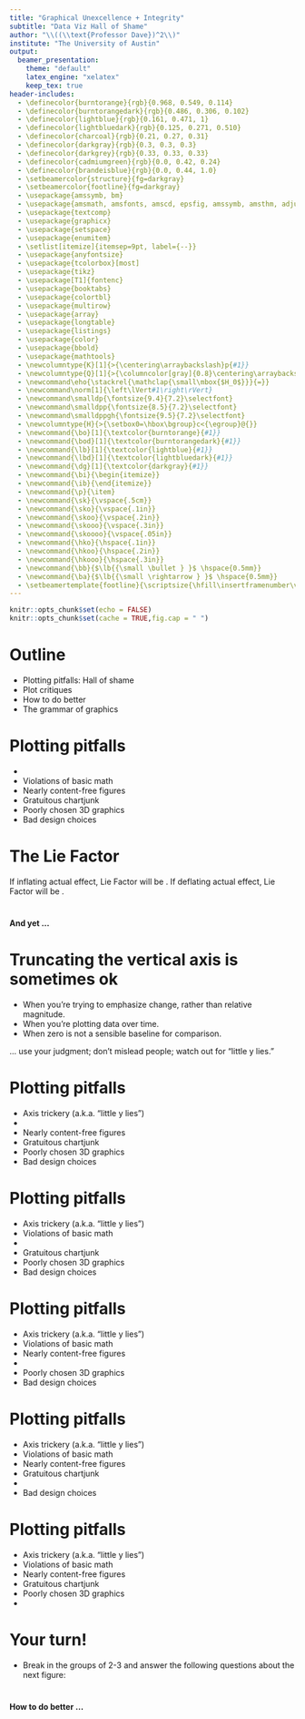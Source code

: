 ```yaml
---
title: "Graphical Unexcellence + Integrity"
subtitle: "Data Viz Hall of Shame"
author: "\\((\\text{Professor Dave})^2\\)"
institute: "The University of Austin"
output:
  beamer_presentation:
    theme: "default"
    latex_engine: "xelatex"
    keep_tex: true
header-includes:
  - \definecolor{burntorange}{rgb}{0.968, 0.549, 0.114}
  - \definecolor{burntorangedark}{rgb}{0.486, 0.306, 0.102}
  - \definecolor{lightblue}{rgb}{0.161, 0.471, 1}
  - \definecolor{lightbluedark}{rgb}{0.125, 0.271, 0.510}
  - \definecolor{charcoal}{rgb}{0.21, 0.27, 0.31}
  - \definecolor{darkgray}{rgb}{0.3, 0.3, 0.3}
  - \definecolor{darkgrey}{rgb}{0.33, 0.33, 0.33}
  - \definecolor{cadmiumgreen}{rgb}{0.0, 0.42, 0.24}
  - \definecolor{brandeisblue}{rgb}{0.0, 0.44, 1.0}
  - \setbeamercolor{structure}{fg=darkgray}
  - \setbeamercolor{footline}{fg=darkgray}
  - \usepackage{amssymb, bm}
  - \usepackage{amsmath, amsfonts, amscd, epsfig, amssymb, amsthm, adjustbox}
  - \usepackage{textcomp}
  - \usepackage{graphicx}
  - \usepackage{setspace}
  - \usepackage{enumitem}
  - \setlist[itemize]{itemsep=9pt, label={--}}
  - \usepackage{anyfontsize}
  - \usepackage{tcolorbox}[most]
  - \usepackage{tikz}
  - \usepackage[T1]{fontenc}
  - \usepackage{booktabs}
  - \usepackage{colortbl}
  - \usepackage{multirow}
  - \usepackage{array}
  - \usepackage{longtable}
  - \usepackage{listings}
  - \usepackage{color}
  - \usepackage{bbold}
  - \usepackage{mathtools}
  - \newcolumntype{K}[1]{>{\centering\arraybackslash}p{#1}}
  - \newcolumntype{Q}[1]{>{\columncolor[gray]{0.8}\centering\arraybackslash}p{#1}}
  - \newcommand\eho{\stackrel{\mathclap{\small\mbox{$H_0$}}}{=}}
  - \newcommand\norm[1]{\left\lVert#1\right\rVert}
  - \newcommand\smalldp{\fontsize{9.4}{7.2}\selectfont}
  - \newcommand\smalldpp{\fontsize{8.5}{7.2}\selectfont}
  - \newcommand\smalldppgh{\fontsize{9.5}{7.2}\selectfont}
  - \newcolumntype{H}{>{\setbox0=\hbox\bgroup}c<{\egroup}@{}}
  - \newcommand{\bo}[1]{\textcolor{burntorange}{#1}}
  - \newcommand{\bod}[1]{\textcolor{burntorangedark}{#1}}
  - \newcommand{\lb}[1]{\textcolor{lightblue}{#1}}
  - \newcommand{\lbd}[1]{\textcolor{lightbluedark}{#1}}
  - \newcommand{\dg}[1]{\textcolor{darkgray}{#1}}
  - \newcommand{\bi}{\begin{itemize}}
  - \newcommand{\ib}{\end{itemize}}
  - \newcommand{\p}{\item}
  - \newcommand{\sk}{\vspace{.5cm}}
  - \newcommand{\sko}{\vspace{.1in}}
  - \newcommand{\skoo}{\vspace{.2in}}
  - \newcommand{\skooo}{\vspace{.3in}}
  - \newcommand{\skoooo}{\vspace{.05in}}
  - \newcommand{\hko}{\hspace{.1in}}
  - \newcommand{\hkoo}{\hspace{.2in}}
  - \newcommand{\hkooo}{\hspace{.3in}}
  - \newcommand{\bb}{$\lb{{\small \bullet } }$ \hspace{0.5mm}}
  - \newcommand{\ba}{$\lb{{\small \rightarrow } }$ \hspace{0.5mm}}
  - \setbeamertemplate{footline}{\scriptsize{\hfill\insertframenumber\vspace{-.2cm}\hspace*{.35cm}}} 
---
```



```r
knitr::opts_chunk$set(echo = FALSE)
knitr::opts_chunk$set(cache = TRUE,fig.cap = " ")
```

# Outline

-   Plotting pitfalls: Hall of shame
-   Plot critiques
-   How to do better
-   The grammar of graphics \textcolor{gray}{(time permitting)}
<!-- -   The five most important plots -->
<!-- -   Enriching plots (color, faceting, labels, etc) -->

# Plotting pitfalls

-   \textcolor{orange}{Axis trickery (a.k.a. “little y lies”)}
-   Violations of basic math
-   Nearly content-free figures
-   Gratuitous chartjunk
-   Poorly chosen 3D graphics
-   Bad design choices

# 

 \begin{tikzpicture}[remember picture, overlay]
        \node[at=(current page.center)] {
            \includegraphics[width=\paperwidth, keepaspectratio]{hallofshame_figs/fig_5.png}
        };
    \end{tikzpicture}

 <!-- \centering -->
 <!--    \resizebox{\paperwidth}{\paperheight}{\includegraphics{hallofshame_figs/fig_5.png}} -->
<!-- ![](hallofshame_figs/fig_5.png) -->

# 

\begin{tikzpicture}[remember picture, overlay]
        \node[at=(current page.center)] {
            \includegraphics[width=\paperwidth, keepaspectratio]{hallofshame_figs/fig_6.png}
        };
    \end{tikzpicture}

<!-- ![](hallofshame_figs/fig_6.png) -->

# 

\begin{tikzpicture}[remember picture, overlay]
        \node[at=(current page.center)] {
            \includegraphics[width=\paperwidth, keepaspectratio]{hallofshame_figs/fig_7.png}
        };
    \end{tikzpicture}

<!-- ![](hallofshame_figs/fig_7.png) -->

# 

\begin{tikzpicture}[remember picture, overlay]
        \node[at=(current page.center)] {
            \includegraphics[width=\paperwidth, keepaspectratio]{hallofshame_figs/fig_8.png}
        };
    \end{tikzpicture}

<!-- ![](hallofshame_figs/fig_8.png) -->

# The Lie Factor

\begin{equation*}
\text{Lie Factor} = \frac{\text{size of effect shown in graphic}}{\text{size of effect in data}}
\end{equation*}

If inflating actual effect, Lie Factor will be \textcolor{orange}{greater than 1}.  If deflating actual effect, Lie Factor will be \textcolor{orange}{less than 1}.

# 

\centering

\huge __And yet ...__

# 

\begin{tikzpicture}[remember picture, overlay]
        \node[at=(current page.center)] {
            \includegraphics[width=\paperwidth, keepaspectratio]{hallofshame_figs/viz7.png}
        };
    \end{tikzpicture}


# 

\begin{tikzpicture}[remember picture, overlay]
        \node[at=(current page.center)] {
            \includegraphics[width=\paperwidth, keepaspectratio]{hallofshame_figs/viz8.png}
        };
    \end{tikzpicture}


# 

\begin{tikzpicture}[remember picture, overlay]
        \node[at=(current page.center)] {
            \includegraphics[width=\paperwidth, keepaspectratio]{hallofshame_figs/fig_10.png}
        };
    \end{tikzpicture}

<!-- ![](hallofshame_figs/fig_10.png) -->

#

\begin{tikzpicture}[remember picture, overlay]
        \node[at=(current page.center)] {
            \includegraphics[width=\paperwidth, keepaspectratio]{hallofshame_figs/fig_11.png}
        };
    \end{tikzpicture}

<!-- ![](hallofshame_figs/fig_11.png) -->

#

\begin{tikzpicture}[remember picture, overlay]
        \node[at=(current page.center)] {
            \includegraphics[width=\paperwidth, keepaspectratio]{hallofshame_figs/fig_12.png}
        };
    \end{tikzpicture}

<!-- ![](hallofshame_figs/fig_12.png) -->

# Truncating the vertical axis is sometimes ok

-   When you're trying to emphasize change, rather than relative magnitude.
-   When you're plotting data over time.
-   When zero is not a sensible baseline for comparison.

\textcolor{orange}{Bottom line} ... use your judgment; don't mislead people; watch out for "little y lies."


# Plotting pitfalls

-   Axis trickery (a.k.a. “little y lies”)
-   \textcolor{orange}{Violations of basic math}
-   Nearly content-free figures
-   Gratuitous chartjunk
-   Poorly chosen 3D graphics
-   Bad design choices


#

\begin{tikzpicture}[remember picture, overlay]
        \node[at=(current page.center)] {
            \includegraphics[width=\paperwidth, keepaspectratio]{hallofshame_figs/fig_15.png}
        };
    \end{tikzpicture}

<!-- ![](hallofshame_figs/fig_15.png) -->

# 

\begin{tikzpicture}[remember picture, overlay]
        \node[at=(current page.center)] {
            \includegraphics[width=\paperwidth, keepaspectratio]{hallofshame_figs/fig_16.png}
        };
    \end{tikzpicture}

<!-- ![](hallofshame_figs/fig_16.png) -->

# 

\begin{tikzpicture}[remember picture, overlay]
        \node[at=(current page.center)] {
            \includegraphics[width=\paperwidth, keepaspectratio]{hallofshame_figs/fig_17.png}
        };
    \end{tikzpicture}

<!-- ![](hallofshame_figs/fig_17.png) -->

# 

\begin{tikzpicture}[remember picture, overlay]
        \node[at=(current page.center)] {
            \includegraphics[width=\paperwidth, keepaspectratio]{hallofshame_figs/fig_18.png}
        };
    \end{tikzpicture}

<!-- ![](hallofshame_figs/fig_18.png) -->


# 

\begin{tikzpicture}[remember picture, overlay]
        \node[at=(current page.center)] {
            \includegraphics[width=\paperwidth, keepaspectratio]{hallofshame_figs/fig_19.png}
        };
    \end{tikzpicture}

<!-- ![](hallofshame_figs/fig_19.png) -->

# Plotting pitfalls

-   Axis trickery (a.k.a. “little y lies”)
-   Violations of basic math
-   \textcolor{orange}{Nearly content-free figures}
-   Gratuitous chartjunk
-   Poorly chosen 3D graphics
-   Bad design choices


# 

\begin{tikzpicture}[remember picture, overlay]
        \node[at=(current page.center)] {
            \includegraphics[width=\paperwidth, keepaspectratio]{hallofshame_figs/fig_21.png}
        };
    \end{tikzpicture}

<!-- ![](hallofshame_figs/fig_21.png) -->

# 

\begin{tikzpicture}[remember picture, overlay]
        \node[at=(current page.center)] {
            \includegraphics[width=\paperwidth, keepaspectratio]{hallofshame_figs/fig_22.png}
        };
    \end{tikzpicture}

<!-- ![](hallofshame_figs/fig_22.png) -->

# 

\begin{tikzpicture}[remember picture, overlay]
        \node[at=(current page.center)] {
            \includegraphics[width=\paperwidth, keepaspectratio]{hallofshame_figs/fig_23.png}
        };
    \end{tikzpicture}

<!-- ![](hallofshame_figs/fig_23.png) -->

# Plotting pitfalls

-   Axis trickery (a.k.a. “little y lies”)
-   Violations of basic math
-   Nearly content-free figures
-   \textcolor{orange}{Gratuitous chartjunk}
-   Poorly chosen 3D graphics
-   Bad design choices


#

\begin{tikzpicture}[remember picture, overlay]
        \node[at=(current page.center)] {
            \includegraphics[width=\paperwidth, keepaspectratio]{hallofshame_figs/fig_25.png}
        };
    \end{tikzpicture}

<!-- ![](hallofshame_figs/fig_25.png) -->

#

\begin{tikzpicture}[remember picture, overlay]
        \node[at=(current page.center)] {
            \includegraphics[width=\paperwidth, keepaspectratio]{hallofshame_figs/fig_26.png}
        };
    \end{tikzpicture}

<!-- ![](hallofshame_figs/fig_26.png) -->

#

\begin{tikzpicture}[remember picture, overlay]
        \node[at=(current page.center)] {
            \includegraphics[width=\paperwidth, keepaspectratio]{hallofshame_figs/fig_27.png}
        };
    \end{tikzpicture}
    
# 

\begin{tikzpicture}[remember picture, overlay]
        \node[at=(current page.center)] {
            \includegraphics[width=\paperwidth, keepaspectratio]{hallofshame_figs/viz20.png}
        };
    \end{tikzpicture}


<!-- ![](hallofshame_figs/fig_27.png) -->


# Plotting pitfalls

-   Axis trickery (a.k.a. “little y lies”)
-   Violations of basic math
-   Nearly content-free figures
-   Gratuitous chartjunk
-   \textcolor{orange}{Poorly chosen 3D graphics}
-   Bad design choices


#

\begin{tikzpicture}[remember picture, overlay]
        \node[at=(current page.center)] {
            \includegraphics[width=\paperwidth, keepaspectratio]{hallofshame_figs/fig_29.png}
        };
    \end{tikzpicture}

<!-- ![](hallofshame_figs/fig_29.png) -->

#

\begin{tikzpicture}[remember picture, overlay]
        \node[at=(current page.center)] {
            \includegraphics[width=\paperwidth, keepaspectratio]{hallofshame_figs/fig_30.png}
        };
    \end{tikzpicture}

<!-- ![](hallofshame_figs/fig_30.png) -->

#

\begin{tikzpicture}[remember picture, overlay]
        \node[at=(current page.center)] {
            \includegraphics[width=\paperwidth, keepaspectratio]{hallofshame_figs/fig_31.png}
        };
    \end{tikzpicture}

<!-- ![](hallofshame_figs/fig_31.png) -->

#

\begin{tikzpicture}[remember picture, overlay]
        \node[at=(current page.center)] {
            \includegraphics[width=\paperwidth, keepaspectratio]{hallofshame_figs/fig_32.png}
        };
    \end{tikzpicture}

<!-- ![](hallofshame_figs/fig_32.png) -->


# Plotting pitfalls

-   Axis trickery (a.k.a. “little y lies”)
-   Violations of basic math
-   Nearly content-free figures
-   Gratuitous chartjunk
-   Poorly chosen 3D graphics
-   \textcolor{orange}{Bad design choices}

#

\begin{tikzpicture}[remember picture, overlay]
        \node[at=(current page.center)] {
            \includegraphics[width=\paperwidth, keepaspectratio]{hallofshame_figs/fig_34.png}
        };
    \end{tikzpicture}

<!-- ![](hallofshame_figs/fig_34.png) -->

#

\begin{tikzpicture}[remember picture, overlay]
        \node[at=(current page.center)] {
            \includegraphics[width=\paperwidth, keepaspectratio]{hallofshame_figs/fig_35.png}
        };
    \end{tikzpicture}

<!-- ![](hallofshame_figs/fig_35.png) -->

#

\begin{tikzpicture}[remember picture, overlay]
        \node[at=(current page.center)] {
            \includegraphics[width=\paperwidth, keepaspectratio]{hallofshame_figs/fig_36.png}
        };
    \end{tikzpicture}

<!-- ![](hallofshame_figs/fig_36.png) -->

#


\begin{tikzpicture}[remember picture, overlay]
        \node[at=(current page.center)] {
            \includegraphics[width=\paperwidth, keepaspectratio]{hallofshame_figs/fig_37.png}
        };
    \end{tikzpicture}

<!-- ![](hallofshame_figs/fig_37.png) -->

#

\begin{tikzpicture}[remember picture, overlay]
        \node[at=(current page.center)] {
            \includegraphics[width=\paperwidth, keepaspectratio]{hallofshame_figs/fig_38.png}
        };
    \end{tikzpicture}

<!-- ![](hallofshame_figs/fig_38.png) -->

#

\begin{tikzpicture}[remember picture, overlay]
        \node[at=(current page.center)] {
            \includegraphics[width=\paperwidth, keepaspectratio]{hallofshame_figs/fig_39.png}
        };
    \end{tikzpicture}

<!-- ![](hallofshame_figs/fig_39.png) -->


# Your turn!

- Break in the groups of 2-3 and answer the following questions about the next figure:

\begin{itemize}
  \item What is this figure trying to convey, and is it successful or not?
  \item If successful, what features make it so?  If unsuccessful, what would you change to make it the best graphic ever?
\end{itemize}

#

\begin{tikzpicture}[remember picture, overlay]
        \node[at=(current page.center)] {
            \includegraphics[width=\paperwidth, keepaspectratio]{hallofshame_figs/fig_43.png}
        };
    \end{tikzpicture}
    
#

\begin{tikzpicture}[remember picture, overlay]
        \node[at=(current page.center)] {
            \includegraphics[height=\paperheight, keepaspectratio]{hallofshame_figs/viz31.png}
        };
    \end{tikzpicture}
    

# 

\centering

\huge __How to do better ...__

#

\begin{tikzpicture}[remember picture, overlay]
        \node[at=(current page.center)] {
            \includegraphics[width=\paperwidth, keepaspectratio]{hallofshame_figs/viz34.png}
        };
    \end{tikzpicture}

#

\begin{tikzpicture}[remember picture, overlay]
        \node[at=(current page.center)] {
            \includegraphics[width=\paperwidth, keepaspectratio]{hallofshame_figs/viz35.png}
        };
    \end{tikzpicture}
    
#

\begin{tikzpicture}[remember picture, overlay]
        \node[at=(current page.center)] {
            \includegraphics[width=\paperwidth, keepaspectratio]{hallofshame_figs/viz36.png}
        };
    \end{tikzpicture}

#

\begin{tikzpicture}[remember picture, overlay]
        \node[at=(current page.center)] {
            \includegraphics[width=\paperwidth, keepaspectratio]{hallofshame_figs/viz37.png}
        };
    \end{tikzpicture}


#

\begin{tikzpicture}[remember picture, overlay]
        \node[at=(current page.center)] {
            \includegraphics[width=\paperwidth, keepaspectratio]{hallofshame_figs/viz38.png}
        };
    \end{tikzpicture}

#

\begin{tikzpicture}[remember picture, overlay]
        \node[at=(current page.center)] {
            \includegraphics[width=\paperwidth, keepaspectratio]{hallofshame_figs/viz39.png}
        };
    \end{tikzpicture}
    
#

\begin{tikzpicture}[remember picture, overlay]
        \node[at=(current page.center)] {
            \includegraphics[width=\paperwidth, keepaspectratio]{hallofshame_figs/viz42.png}
        };
    \end{tikzpicture}
    

#

\begin{tikzpicture}[remember picture, overlay]
        \node[at=(current page.center)] {
            \includegraphics[width=\paperwidth, keepaspectratio]{hallofshame_figs/viz43.png}
        };
    \end{tikzpicture}
    
#

\begin{tikzpicture}[remember picture, overlay]
        \node[at=(current page.center)] {
            \includegraphics[width=\paperwidth, keepaspectratio]{hallofshame_figs/fig_44.png}
        };
    \end{tikzpicture}
    
#

\begin{tikzpicture}[remember picture, overlay]
        \node[at=(current page.center)] {
            \includegraphics[width=\paperwidth, keepaspectratio]{hallofshame_figs/fig_45.png}
        };
    \end{tikzpicture}
    
#

\begin{tikzpicture}[remember picture, overlay]
        \node[at=(current page.center)] {
            \includegraphics[width=\paperwidth, keepaspectratio]{hallofshame_figs/fig_46.png}
        };
    \end{tikzpicture}
    
#

\begin{tikzpicture}[remember picture, overlay]
        \node[at=(current page.center)] {
            \includegraphics[width=\paperwidth, keepaspectratio]{hallofshame_figs/fig_47.png}
        };
    \end{tikzpicture}

#

\begin{tikzpicture}[remember picture, overlay]
        \node[at=(current page.center)] {
            \includegraphics[width=\paperwidth, keepaspectratio]{hallofshame_figs/fig_48.png}
        };
    \end{tikzpicture}
    
#

\begin{tikzpicture}[remember picture, overlay]
        \node[at=(current page.center)] {
            \includegraphics[width=\paperwidth, keepaspectratio]{hallofshame_figs/fig_49.png}
        };
    \end{tikzpicture}








<!-- ![](hallofshame_figs/fig_43.png) -->

<!-- # -->

<!-- ![](hallofshame_figs/fig_46.png) -->

<!-- # -->

<!-- ![](hallofshame_figs/fig_47.png) -->

<!-- # -->

<!-- ![](hallofshame_figs/fig_48.png) -->

<!-- # -->

<!-- ![](hallofshame_figs/fig_53.png) -->

<!-- # -->

<!-- ![](hallofshame_figs/fig_54.png) -->

<!-- # -->

<!-- ![](hallofshame_figs/fig_58.png) -->

<!-- # -->

<!-- ![](hallofshame_figs/fig_61.png) -->

<!-- # -->

<!-- ![](hallofshame_figs/fig_62.png) -->

<!-- # -->

<!-- ![](hallofshame_figs/fig_63.png) -->

<!-- # -->

<!-- ![](hallofshame_figs/fig_64.png) -->

<!-- # -->

<!-- ![](hallofshame_figs/fig_70.png) -->

<!-- # -->

<!-- ![](hallofshame_figs/fig_75.png) -->

<!-- # -->

<!-- ![](hallofshame_figs/fig_76.png) -->

<!-- # -->

<!-- ![](hallofshame_figs/fig_77.png) -->
